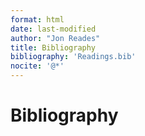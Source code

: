 ```yaml
---
format: html
date: last-modified
author: "Jon Reades"
title: Bibliography
bibliography: 'Readings.bib'
nocite: '@*'
---
```


Bibliography
============

::: {#refs}
:::

